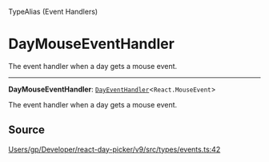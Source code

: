 <SectionTitle>TypeAlias (Event Handlers)</SectionTitle>

# DayMouseEventHandler

<Description>
The event handler when a day gets a mouse event.
</Description>

---

<a id="undefined" name="undefined"></a>

<SignatureMemberIdentifier>**DayMouseEventHandler**: [`DayEventHandler`](/api/type-aliases/DayEventHandler.md)\<`React.MouseEvent`\></SignatureMemberIdentifier>

The event handler when a day gets a mouse event.

## Source

[Users/gp/Developer/react-day-picker/v9/src/types/events.ts:42](https://github.com/gpbl/react-day-picker/blob/b97c86295/src/types/events.ts#L42)
